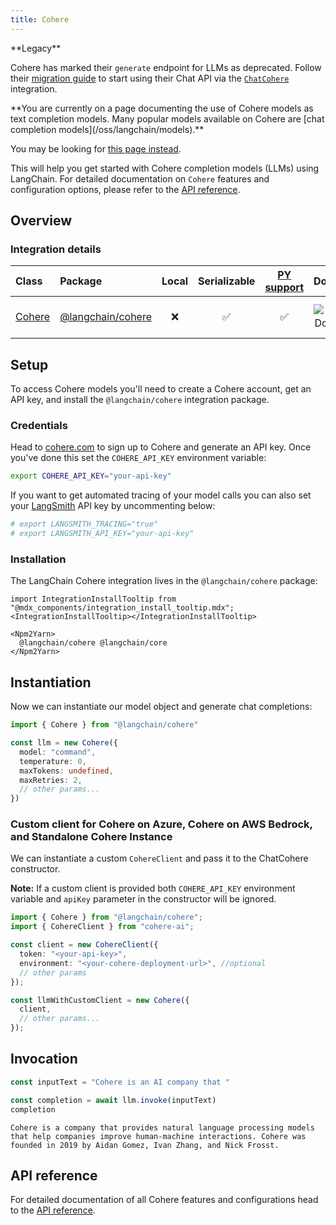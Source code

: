 ```yaml
---
title: Cohere
---
```


<Warning>
**Legacy**

Cohere has marked their `generate` endpoint for LLMs as deprecated. Follow their [migration guide](https://docs.cohere.com/docs/migrating-from-cogenerate-to-cochat) to start using their Chat API via the [`ChatCohere`](/oss/integrations/chat/cohere) integration.
</Warning>

<Warning>
**You are currently on a page documenting the use of Cohere models as text completion models. Many popular models available on Cohere are [chat completion models](/oss/langchain/models).**

You may be looking for [this page instead](/oss/integrations/chat/cohere/).
</Warning>

This will help you get started with Cohere completion models (LLMs) using LangChain. For detailed documentation on `Cohere` features and configuration options, please refer to the [API reference](https://api.js.langchain.com/classes/langchain_cohere.Cohere.html).

## Overview

### Integration details

| Class | Package | Local | Serializable | [PY support](https://python.langchain.com/docs/integrations/llms/cohere) | Downloads | Version |
| :--- | :--- | :---: | :---: |  :---: | :---: | :---: |
| [Cohere](https://api.js.langchain.com/classes/langchain_cohere.Cohere.html) | [@langchain/cohere](https://api.js.langchain.com/modules/langchain_cohere.html) | ❌ | ✅ | ✅ | ![NPM - Downloads](https://img.shields.io/npm/dm/@langchain/cohere?style=flat-square&label=%20&) | ![NPM - Version](https://img.shields.io/npm/v/@langchain/cohere?style=flat-square&label=%20&) |

## Setup

To access Cohere models you'll need to create a Cohere account, get an API key, and install the `@langchain/cohere` integration package.

### Credentials

Head to [cohere.com](https://cohere.com) to sign up to Cohere and generate an API key. Once you've done this set the `COHERE_API_KEY` environment variable:

```bash
export COHERE_API_KEY="your-api-key"
```

If you want to get automated tracing of your model calls you can also set your [LangSmith](https://docs.smith.langchain.com/) API key by uncommenting below:

```bash
# export LANGSMITH_TRACING="true"
# export LANGSMITH_API_KEY="your-api-key"
```

### Installation

The LangChain Cohere integration lives in the `@langchain/cohere` package:

```{=mdx}
import IntegrationInstallTooltip from "@mdx_components/integration_install_tooltip.mdx";
<IntegrationInstallTooltip></IntegrationInstallTooltip>

<Npm2Yarn>
  @langchain/cohere @langchain/core
</Npm2Yarn>

```

## Instantiation

Now we can instantiate our model object and generate chat completions:

```typescript
import { Cohere } from "@langchain/cohere"

const llm = new Cohere({
  model: "command",
  temperature: 0,
  maxTokens: undefined,
  maxRetries: 2,
  // other params...
})
```

### Custom client for Cohere on Azure, Cohere on AWS Bedrock, and Standalone Cohere Instance

We can instantiate a custom `CohereClient` and pass it to the ChatCohere constructor.

**Note:** If a custom client is provided both `COHERE_API_KEY` environment variable and `apiKey` parameter in the constructor will be ignored.

```typescript
import { Cohere } from "@langchain/cohere";
import { CohereClient } from "cohere-ai";

const client = new CohereClient({
  token: "<your-api-key>",
  environment: "<your-cohere-deployment-url>", //optional
  // other params
});

const llmWithCustomClient = new Cohere({
  client,
  // other params...
});
```

## Invocation

```typescript
const inputText = "Cohere is an AI company that "

const completion = await llm.invoke(inputText)
completion
```

```output
Cohere is a company that provides natural language processing models that help companies improve human-machine interactions. Cohere was founded in 2019 by Aidan Gomez, Ivan Zhang, and Nick Frosst.
```

## API reference

For detailed documentation of all Cohere features and configurations head to the [API reference](https://api.js.langchain.com/classes/langchain_cohere.Cohere.html).

